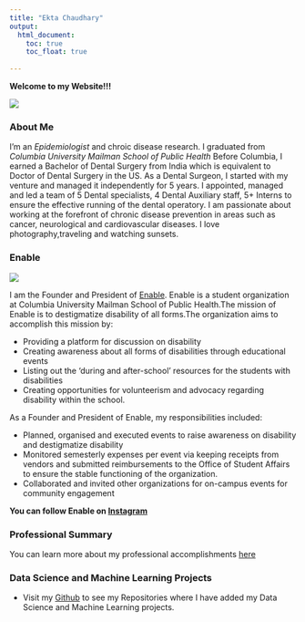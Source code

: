 ```yaml
---
title: "Ekta Chaudhary"
output: 
  html_document:
    toc: true
    toc_float: true
    
---
```

**Welcome to my Website!!!**

![](IMG_2820.JPG)

### **About Me**

I'm an _Epidemiologist_ and chroic disease research. I graduated from _Columbia University Mailman School of Public Health_ 
Before Columbia, I earned a Bachelor of Dental Surgery from India which is equivalent to Doctor of Dental Surgery in the US. 
As a Dental Surgeon, I started with my venture and managed it independently for 5 years. I appointed, managed and led a team of 5 Dental specialists, 4 Dental Auxiliary staff, 5+ Interns to ensure the effective running of the dental operatory. 
I am passionate about working at the forefront of chronic disease prevention in areas such as cancer, neurological and cardiovascular diseases.
I love photography,traveling and watching sunsets.


### **Enable**

![](Enable.jpg)

I am the Founder and President of [Enable](https://mailman-columbia.campuslabs.com/engage/organization/enable).
Enable is a student organization at Columbia University Mailman School of Public Health.The mission of Enable is to destigmatize disability of all forms.The organization aims to accomplish this mission by: 

* Providing a platform for discussion on disability
* Creating awareness about all forms of disabilities through educational events
* Listing out the ‘during and after-school’ resources for the students with disabilities
* Creating opportunities for volunteerism and advocacy regarding disability within the school.

As a Founder and President of Enable, my responsibilities included:

* Planned, organised and executed events to raise awareness on disability and destigmatize disability
* Monitored semesterly expenses per event via keeping receipts from vendors and submitted reimbursements to the Office of Student Affairs to ensure the stable functioning of the organization.
* Collaborated and invited other organizations for on-campus events for community engagement

**You can follow Enable on [Instagram](https://www.instagram.com/enable_at_columbia/)**

### **Professional Summary**

You can learn more about my professional accomplishments [here](about-me.html)

### **Data Science and Machine Learning Projects** 

* Visit my [Github](http://github.com/Ekta1489/) to see my Repositories where I have added my Data Science and Machine Learning projects.


